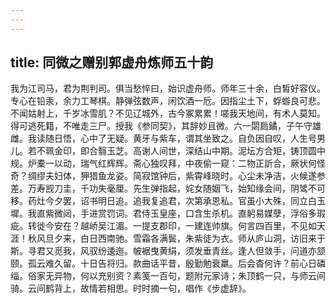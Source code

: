 ```yaml
---
---
---
```

title: 同微之赠别郭虚舟炼师五十韵
---



我为江司马，君为荆判司。俱当愁悴曰，始识虚舟师。师年三十余，白皙好容仪。专心在铅汞，余力工琴棋。静弹弦数声，闲饮酒一卮。因指尘土下，蜉蝣良可悲。不闻姑射上，千岁冰雪肌？不见辽城外，古今冢累累！嗟我天地间，有术人莫知。得可逃死籍，不唯走三尸。授我《参同契》，其辞妙且微。六一閟扃鐍，子午守雄雌。我读随日悟，心中了无疑。黄牙与紫车，谓其坐致之。自负因自叹，人生号男儿。若不珮金印，即合翳玉芝。高谢人间世，深结山中期。泥坛方合矩，铸顶圆中规。炉橐一以动，瑞气红辉辉。斋心独叹拜，中夜偷一窥：二物正訢合，厥状何怪奇？绸缪夫妇体，狎猎鱼龙姿。简寂馆钟后，紫霄峰晓时。心尘未净洁，火候遂参差。万寿觊刀圭，千功失毫厘。先生弹指起，姹女随姻飞，始知缘会间，阴骘不可移。药灶今夕罢，诏书明日追。追我复追君，次第承恩私。官虽小大殊，同立白玉墀。我直紫微闼，手进赏罚词。君侍玉皇座，口含生杀机。直躬易媒孽，浮俗多瑕疵。转徙今安在？越峤吴江湄。一提支郡印，一建连帅旗。何言四百里，不见如天涯！秋风旦夕来，白日西南驰。雪霜各满鬓，朱紫徒为衣。师从庐山洞，访旧来于斯。寻君又觅我，风驭纷逶迤。帔裾曳黄绢，须发垂青丝。逢人但敛手，问道亦颔颐。孤云难久留。十日告将归。款曲话平昔，殷勤勉衰羸。后会杳何许？前心日磷缁。俗家无异物，何以充别资？素笺一百句，题附元家诗；朱顶鹤一只，与师云间骑。云间鹤背上，故情若相思。时时摘一句，唱作《步虚辞》。